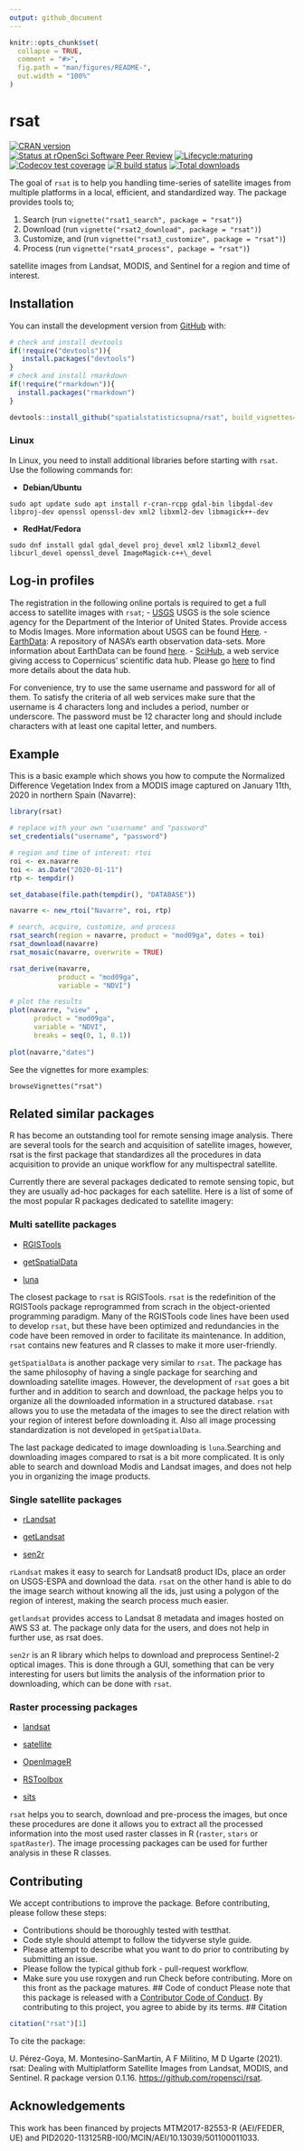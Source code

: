```yaml
---
output: github_document
---
```


```r
knitr::opts_chunk$set(
  collapse = TRUE,
  comment = "#>",
  fig.path = "man/figures/README-",
  out.width = "100%"
)
```

# rsat

<!-- badges: start -->

[![CRAN version](https://www.r-pkg.org/badges/version/rsat)](https://CRAN.R-project.org/package=rsat)  
[![Status at rOpenSci Software Peer Review](https://badges.ropensci.org/437_status.svg)](https://github.com/ropensci/software-review/issues/437)
[![Lifecycle:maturing](https://img.shields.io/badge/lifecycle-maturing-blue.svg)](https://lifecycle.r-lib.org/articles/stages.html)
[![Codecov test coverage](https://codecov.io/gh/ropensci/rsat/branch/master/graph/badge.svg)](https://app.codecov.io/gh/ropensci/rsat?branch=master)
[![R build status](https://github.com/ropensci/rsat/workflows/R-CMD-check/badge.svg)](https://github.com/ropensci/rsat/actions)
[![Total downloads](https://cranlogs.r-pkg.org/badges/grand-total/rsat)](https://cran.r-project.org/web/packages/rsat)
<!-- badges: end -->

The goal of `rsat` is to help you handling time-series of satellite images from multiple platforms in a local, efficient, and standardized way. The package provides tools to;

1.  Search (run `vignette("rsat1_search", package = "rsat")`)
2.  Download (run `vignette("rsat2_download", package = "rsat")`)
3.  Customize, and (run `vignette("rsat3_customize", package = "rsat")`)
4.  Process (run `vignette("rsat4_process", package = "rsat")`)

satellite images from Landsat, MODIS, and Sentinel for a region and time of interest.

## Installation

You can install the development version from [GitHub](https://github.com/) with:

``` r
# check and install devtools
if(!require("devtools")){
   install.packages("devtools")
}
# check and install rmarkdown
if(!require("rmarkdown")){
  install.packages("rmarkdown")
}

devtools::install_github("spatialstatisticsupna/rsat", build_vignettes=TRUE)
```

### Linux

In Linux, you need to install additional libraries before starting with `rsat`. Use the following commands for:

-   **Debian/Ubuntu**

<!-- -->

    sudo apt update sudo apt install r-cran-rcpp gdal-bin libgdal-dev libproj-dev openssl openssl-dev xml2 libxml2-dev libmagick++-dev

-   **RedHat/Fedora**

<!-- -->

    sudo dnf install gdal gdal_devel proj_devel xml2 libxml2_devel libcurl_devel openssl_devel ImageMagick-c++\_devel

## Log-in profiles

The registration in the following online portals is required to get a full access to satellite images with `rsat`;
-   [USGS](https://ers.cr.usgs.gov/register/) USGS is the sole science agency for the Department of the Interior of United States. Provide access to Modis Images. More information about USGS can be found [Here](https://www.usgs.gov/).
-   [EarthData](https://urs.earthdata.nasa.gov): A repository of NASA's earth observation data-sets. More information about EarthData can be found [here](https://earthdata.nasa.gov/earth-observation-data).
-   [SciHub](https://scihub.copernicus.eu/dhus/#/self-registration), a web service giving access to Copernicus' scientific data hub. Please go [here](https://scihub.copernicus.eu/) to find more details about the data hub.

For convenience, try to use the same username and password for all of them. To satisfy the criteria of all web services make sure that the username is $4$ characters long and includes a period, number or underscore. The password must be $12$ character long and should include characters with at least one capital letter, and numbers.

## Example

This is a basic example which shows you how to compute the Normalized Difference Vegetation Index from a MODIS image captured on January 11th, 2020 in northern Spain (Navarre):

``` r
library(rsat)

# replace with your own "username" and "password"
set_credentials("username", "password")

# region and time of interest: rtoi
roi <- ex.navarre
toi <- as.Date("2020-01-11")
rtp <- tempdir()

set_database(file.path(tempdir(), "DATABASE"))

navarre <- new_rtoi("Navarre", roi, rtp)

# search, acquire, customize, and process
rsat_search(region = navarre, product = "mod09ga", dates = toi)
rsat_download(navarre)
rsat_mosaic(navarre, overwrite = TRUE)

rsat_derive(navarre, 
            product = "mod09ga", 
            variable = "NDVI")

# plot the results
plot(navarre, "view" , 
      product = "mod09ga", 
      variable = "NDVI", 
      breaks = seq(0, 1, 0.1))
      
plot(navarre,"dates")
```
See the vignettes for more examples:
```
browseVignettes("rsat")
```
## Related similar packages

R has become an outstanding tool for remote sensing image analysis.
There are several tools for the search and acquisition of satellite
images, however, rsat is the first package that standardizes all the
procedures in data acquisition to provide an unique workflow for any
multispectral satellite.

Currently there are several packages dedicated to remote sensing topic,
but they are usually ad-hoc packages for each satellite. Here is a list
of some of the most popular R packages dedicated to satellite imagery:

### Multi satellite packages

-   [RGISTools](https://github.com/spatialstatisticsupna/RGISTools)

-   [getSpatialData](https://github.com/16EAGLE/getSpatialData)

-   [luna](https://github.com/rspatial/luna)

The closest package to `rsat` is RGISTools. `rsat` is the redefinition
of the RGISTools package reprogrammed from scrach in the object-oriented
programming paradigm. Many of the RGISTools code lines have been used to
develop `rsat`, but these have been optimized and redundancies in the
code have been removed in order to facilitate its maintenance. In
addition, `rsat` contains new features and R classes to make it more
user-friendly.

`getSpatialData` is another package very similar to `rsat`. The package
has the same philosophy of having a single package for searching and
downloading satellite images. However, the development of `rsat` goes a
bit further and in addition to search and download, the package helps
you to organize all the downloaded information in a structured database.
`rsat` allows you to use the metadata of the images to see the direct
relation with your region of interest before downloading it. Also all
image processing standardization is not developed in `getSpatialData`.

The last package dedicated to image downloading is `luna`.Searching and
downloading images compared to rsat is a bit more complicated. It is
only able to search and download Modis and Landsat images, and does not
help you in organizing the image products.

### Single satellite packages

-   [rLandsat](https://github.com/atlanhq/rLandsat)

-   [getLandsat](https://github.com/ropensci/getlandsat)

-   [sen2r](https://github.com/ranghetti/sen2r)

`rLandsat` makes it easy to search for Landsat8 product IDs, place an
order on USGS-ESPA and download the data. `rsat` on the other hand is
able to do the image search without knowing all the ids, just using a
polygon of the region of interest, making the search process much
easier.

`getlandsat` provides access to Landsat 8 metadata and images hosted on
AWS S3 at. The package only data for the users, and does not help in
further use, as rsat does.

`sen2r` is an R library which helps to download and preprocess
Sentinel-2 optical images. This is done through a GUI, something that
can be very interesting for users but limits the analysis of the
information prior to downloading, which can be done with `rsat`.

### Raster processing packages

-   [landsat](https://cran.r-project.org/web/packages/landsat/index.html)

-   [satellite](https://github.com/environmentalinformatics-marburg/satellite)

-   [OpenImageR](https://github.com/mlampros/OpenImageR)

-   [RSToolbox](https://github.com/bleutner/RStoolbox)

-   [sits](https://github.com/e-sensing/sits)

`rsat` helps you to search, download and pre-process the images, but
once these procedures are done it allows you to extract all the
processed information into the most used raster classes in R (`raster`,
`stars` or `spatRaster`). The image processing packages can be used for
further analysis in these R classes.

## Contributing
We accept contributions to improve the package. Before contributing, please follow these steps:

-    Contributions should be thoroughly tested with testthat.
-    Code style should attempt to follow the tidyverse style guide.
-    Please attempt to describe what you want to do prior to contributing by submitting an issue.
-    Please follow the typical github fork - pull-request workflow.
-    Make sure you use roxygen and run Check before contributing. More on this front as the package matures.
## Code of conduct
Please note that this package is released with a [Contributor
Code of Conduct](https://ropensci.org/code-of-conduct/). 
By
contributing to this project, you agree to abide by its terms.
## Citation

``` r
citation("rsat")[1]
```

To cite the package:

U. Pérez-Goya, M. Montesino-SanMartin, A F Militino, M D Ugarte (2021). rsat: Dealing with Multiplatform Satellite Images from Landsat, MODIS, and Sentinel. R package version 0.1.16. <https://github.com/ropensci/rsat>.

## Acknowledgements

This work has been financed by projects MTM2017-82553-R (AEI/FEDER, UE) and PID2020-113125RB-I00/MCIN/AEI/10.13039/501100011033.

